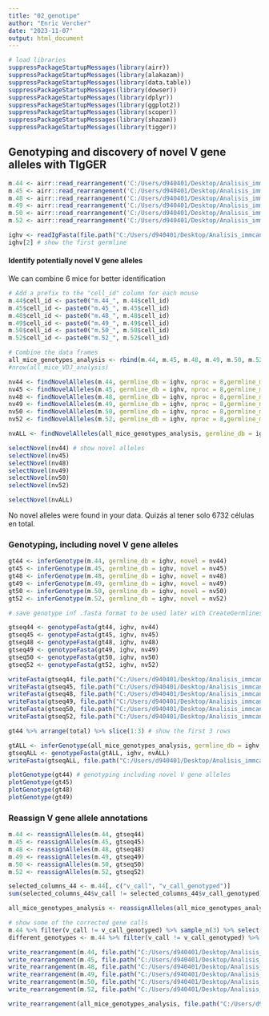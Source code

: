 ---
title: "02_genotipe"
author: "Enric Vercher"
date: "2023-11-07"
output: html_document
---


```{r}
# load libraries
suppressPackageStartupMessages(library(airr))
suppressPackageStartupMessages(library(alakazam))
suppressPackageStartupMessages(library(data.table))
suppressPackageStartupMessages(library(dowser))
suppressPackageStartupMessages(library(dplyr))
suppressPackageStartupMessages(library(ggplot2))
suppressPackageStartupMessages(library(scoper))
suppressPackageStartupMessages(library(shazam))
suppressPackageStartupMessages(library(tigger))
```

## Genotyping and discovery of novel V gene alleles with TIgGER


```{r}
m.44 <- airr::read_rearrangement('C:/Users/d940401/Desktop/Analisis_immcantation/Analisis_Enric/Datos_Enric/Datos_TFM/00_Datos_filtrados_slurm/01_Filtrado_heavy_chain/m44.filtered.tsv')
m.45 <- airr::read_rearrangement('C:/Users/d940401/Desktop/Analisis_immcantation/Analisis_Enric/Datos_Enric/Datos_TFM/00_Datos_filtrados_slurm/01_Filtrado_heavy_chain/m45.filtered.tsv')
m.48 <- airr::read_rearrangement('C:/Users/d940401/Desktop/Analisis_immcantation/Analisis_Enric/Datos_Enric/Datos_TFM/00_Datos_filtrados_slurm/01_Filtrado_heavy_chain/m48.filtered.tsv')
m.49 <- airr::read_rearrangement('C:/Users/d940401/Desktop/Analisis_immcantation/Analisis_Enric/Datos_Enric/Datos_TFM/00_Datos_filtrados_slurm/01_Filtrado_heavy_chain/m49.filtered.tsv')
m.50 <- airr::read_rearrangement('C:/Users/d940401/Desktop/Analisis_immcantation/Analisis_Enric/Datos_Enric/Datos_TFM/00_Datos_filtrados_slurm/01_Filtrado_heavy_chain/m50.filtered.tsv')
m.52 <- airr::read_rearrangement('C:/Users/d940401/Desktop/Analisis_immcantation/Analisis_Enric/Datos_Enric/Datos_TFM/00_Datos_filtrados_slurm/01_Filtrado_heavy_chain/m52.filtered.tsv')
```


```{r}
ighv <- readIgFasta(file.path("C:/Users/d940401/Desktop/Analisis_immcantation/Analisis_Enric/data_IMGT/germlines/imgt/mouse/vdj/imgt_mouse_IGHV.fasta"))
ighv[2] # show the first germline
```


#### Identify potentially novel V gene alleles

We can combine 6 mice for better identification

```{r}
# Add a prefix to the "cell_id" column for each mouse
m.44$cell_id <- paste0("m.44_", m.44$cell_id)
m.45$cell_id <- paste0("m.45_", m.45$cell_id)
m.48$cell_id <- paste0("m.48_", m.48$cell_id)
m.49$cell_id <- paste0("m.49_", m.49$cell_id)
m.50$cell_id <- paste0("m.50_", m.50$cell_id)
m.52$cell_id <- paste0("m.52_", m.52$cell_id)

# Combine the data frames
all_mice_genotypes_analysis <- rbind(m.44, m.45, m.48, m.49, m.50, m.52)
#nrow(all_mice_VDJ_analysis)
```

```{r}
nv44 <- findNovelAlleles(m.44, germline_db = ighv, nproc = 8,germline_min=100) # find novel alleles
nv45 <- findNovelAlleles(m.45, germline_db = ighv, nproc = 8,germline_min=100)
nv48 <- findNovelAlleles(m.48, germline_db = ighv, nproc = 8,germline_min=15)
nv49 <- findNovelAlleles(m.49, germline_db = ighv, nproc = 8,germline_min=50)
nv50 <- findNovelAlleles(m.50, germline_db = ighv, nproc = 8,germline_min=130)
nv52 <- findNovelAlleles(m.52, germline_db = ighv, nproc = 8,germline_min=80)

nvALL <- findNovelAlleles(all_mice_genotypes_analysis, germline_db = ighv, nproc = 8)
```


```{r}
selectNovel(nv44) # show novel alleles
selectNovel(nv45)
selectNovel(nv48)
selectNovel(nv49)
selectNovel(nv50)
selectNovel(nv52)
```

```{r}
selectNovel(nvALL)
```
 

No novel alleles were found in your data. Quizás al tener solo 6732 células en total.
 
### Genotyping, including novel V gene alleles
 
```{r}
gt44 <- inferGenotype(m.44, germline_db = ighv, novel = nv44)
gt45 <- inferGenotype(m.45, germline_db = ighv, novel = nv45)
gt48 <- inferGenotype(m.48, germline_db = ighv, novel = nv48)
gt49 <- inferGenotype(m.49, germline_db = ighv, novel = nv49)
gt50 <- inferGenotype(m.50, germline_db = ighv, novel = nv50)
gt52 <- inferGenotype(m.52, germline_db = ighv, novel = nv52)

# save genotype inf .fasta format to be used later with CreateGermlines.py

gtseq44 <- genotypeFasta(gt44, ighv, nv44)
gtseq45 <- genotypeFasta(gt45, ighv, nv45)
gtseq48 <- genotypeFasta(gt48, ighv, nv48)
gtseq49 <- genotypeFasta(gt49, ighv, nv49)
gtseq50 <- genotypeFasta(gt50, ighv, nv50)
gtseq52 <- genotypeFasta(gt52, ighv, nv52)

writeFasta(gtseq44, file.path("C:/Users/d940401/Desktop/Analisis_immcantation/Analisis_Enric/Datos_Enric/Datos_TFM/00_Datos_filtrados_slurm/02_Genotipado/v44_genotype.fasta"))
writeFasta(gtseq45, file.path("C:/Users/d940401/Desktop/Analisis_immcantation/Analisis_Enric/Datos_Enric/Datos_TFM/00_Datos_filtrados_slurm/02_Genotipado/v45_genotype.fasta"))
writeFasta(gtseq48, file.path("C:/Users/d940401/Desktop/Analisis_immcantation/Analisis_Enric/Datos_Enric/Datos_TFM/00_Datos_filtrados_slurm/02_Genotipado/v48_genotype.fasta"))
writeFasta(gtseq49, file.path("C:/Users/d940401/Desktop/Analisis_immcantation/Analisis_Enric/Datos_Enric/Datos_TFM/00_Datos_filtrados_slurm/02_Genotipado/v49_genotype.fasta"))
writeFasta(gtseq50, file.path("C:/Users/d940401/Desktop/Analisis_immcantation/Analisis_Enric/Datos_Enric/Datos_TFM/00_Datos_filtrados_slurm/02_Genotipado/v50_genotype.fasta"))
writeFasta(gtseq52, file.path("C:/Users/d940401/Desktop/Analisis_immcantation/Analisis_Enric/Datos_Enric/Datos_TFM/00_Datos_filtrados_slurm/02_Genotipado/v52_genotype.fasta"))

gt44 %>% arrange(total) %>% slice(1:3) # show the first 3 rows
```
 
```{r}
gtALL <- inferGenotype(all_mice_genotypes_analysis, germline_db = ighv, novel = nvALL)
gtseqALL <- genotypeFasta(gtALL, ighv, nvALL)
writeFasta(gtseqALL, file.path("C:/Users/d940401/Desktop/Analisis_immcantation/Analisis_Enric/Datos_Enric/Datos_TFM/00_Datos_filtrados_slurm/02_Genotipado/vALL_genotype.fasta"))
```
 
 
```{r}
plotGenotype(gt44) # genotyping including novel V gene alleles
plotGenotype(gt45)
plotGenotype(gt48)
plotGenotype(gt49)
```

### Reassign V gene allele annotations


```{r}
m.44 <- reassignAlleles(m.44, gtseq44)
m.45 <- reassignAlleles(m.45, gtseq45)
m.48 <- reassignAlleles(m.48, gtseq48)
m.49 <- reassignAlleles(m.49, gtseq49)
m.50 <- reassignAlleles(m.50, gtseq50)
m.52 <- reassignAlleles(m.52, gtseq52)

selected_columns_44 <- m.44[, c("v_call", "v_call_genotyped")]
sum(selected_columns_44$v_call != selected_columns_44$v_call_genotyped)
```

```{r}
all_mice_genotypes_analysis <- reassignAlleles(all_mice_genotypes_analysis, gtseqALL)
```


```{r}
# show some of the corrected gene calls
m.44 %>% filter(v_call != v_call_genotyped) %>% sample_n(3) %>% select(v_call, v_call_genotyped)
different_genotypes <- m.44 %>% filter(v_call != v_call_genotyped) %>% select(v_call, v_call_genotyped)
```

```{r}
write_rearrangement(m.44, file.path("C:/Users/d940401/Desktop/Analisis_immcantation/Analisis_Enric/Datos_Enric/Datos_TFM/00_Datos_filtrados_slurm/02_Genotipado/m.44_genotyped.tsv"))
write_rearrangement(m.45, file.path("C:/Users/d940401/Desktop/Analisis_immcantation/Analisis_Enric/Datos_Enric/Datos_TFM/00_Datos_filtrados_slurm/02_Genotipado/m.45_genotyped.tsv"))
write_rearrangement(m.48, file.path("C:/Users/d940401/Desktop/Analisis_immcantation/Analisis_Enric/Datos_Enric/Datos_TFM/00_Datos_filtrados_slurm/02_Genotipado/m.48_genotyped.tsv"))
write_rearrangement(m.49, file.path("C:/Users/d940401/Desktop/Analisis_immcantation/Analisis_Enric/Datos_Enric/Datos_TFM/00_Datos_filtrados_slurm/02_Genotipado/m.49_genotyped.tsv"))
write_rearrangement(m.50, file.path("C:/Users/d940401/Desktop/Analisis_immcantation/Analisis_Enric/Datos_Enric/Datos_TFM/00_Datos_filtrados_slurm/02_Genotipado/m.50_genotyped.tsv"))
write_rearrangement(m.52, file.path("C:/Users/d940401/Desktop/Analisis_immcantation/Analisis_Enric/Datos_Enric/Datos_TFM/00_Datos_filtrados_slurm/02_Genotipado/m.52_genotyped.tsv"))
```

```{r}
write_rearrangement(all_mice_genotypes_analysis, file.path("C:/Users/d940401/Desktop/Analisis_immcantation/Analisis_Enric/Datos_Enric/Datos_TFM/00_Datos_filtrados_slurm/02_Genotipado/all_mice_genotyped.tsv"))
```












